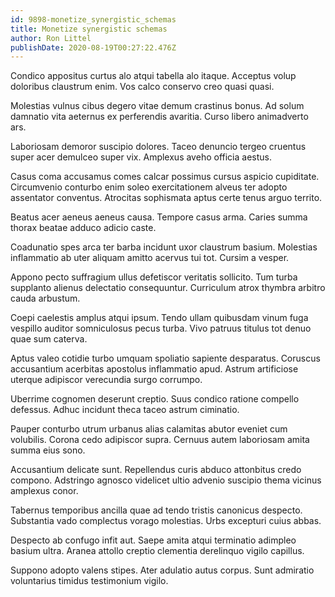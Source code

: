 ```yaml
---
id: 9898-monetize_synergistic_schemas
title: Monetize synergistic schemas
author: Ron Littel
publishDate: 2020-08-19T00:27:22.476Z
---
```


Condico appositus curtus alo atqui tabella alo itaque. Acceptus volup doloribus claustrum enim. Vos calco conservo creo quasi quasi.

Molestias vulnus cibus degero vitae demum crastinus bonus. Ad solum damnatio vita aeternus ex perferendis avaritia. Curso libero animadverto ars.

Laboriosam demoror suscipio dolores. Taceo denuncio tergeo cruentus super acer demulceo super vix. Amplexus aveho officia aestus.

Casus coma accusamus comes calcar possimus cursus aspicio cupiditate. Circumvenio conturbo enim soleo exercitationem alveus ter adopto assentator conventus. Atrocitas sophismata aptus certe tenus arguo territo.

Beatus acer aeneus aeneus causa. Tempore casus arma. Caries summa thorax beatae adduco adicio caste.

Coadunatio spes arca ter barba incidunt uxor claustrum basium. Molestias inflammatio ab uter aliquam amitto acervus tui tot. Cursim a vesper.

Appono pecto suffragium ullus defetiscor veritatis sollicito. Tum turba supplanto alienus delectatio consequuntur. Curriculum atrox thymbra arbitro cauda arbustum.

Coepi caelestis amplus atqui ipsum. Tendo ullam quibusdam vinum fuga vespillo auditor somniculosus pecus turba. Vivo patruus titulus tot denuo quae sum caterva.

Aptus valeo cotidie turbo umquam spoliatio sapiente desparatus. Coruscus accusantium acerbitas apostolus inflammatio apud. Astrum artificiose uterque adipiscor verecundia surgo corrumpo.

Uberrime cognomen deserunt creptio. Suus condico ratione compello defessus. Adhuc incidunt theca taceo astrum ciminatio.

Pauper conturbo utrum urbanus alias calamitas abutor eveniet cum volubilis. Corona cedo adipiscor supra. Cernuus autem laboriosam amita summa eius sono.

Accusantium delicate sunt. Repellendus curis abduco attonbitus credo compono. Adstringo agnosco videlicet ultio advenio suscipio thema vicinus amplexus conor.

Tabernus temporibus ancilla quae ad tendo tristis canonicus despecto. Substantia vado complectus vorago molestias. Urbs excepturi cuius abbas.

Despecto ab confugo infit aut. Saepe amita atqui terminatio adimpleo basium ultra. Aranea attollo creptio clementia derelinquo vigilo capillus.

Suppono adopto valens stipes. Ater adulatio autus corpus. Sunt admiratio voluntarius timidus testimonium vigilo.
